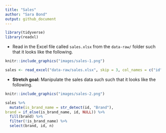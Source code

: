 ```yaml
---
title: "Sales"
author: "Sara Bond"
output: github_document
---
```


```r
library(tidyverse)
library(readxl)
```

-   Read in the Excel file called `sales.xlsx` from the `data-raw/` folder such that it looks like the following.

```r
knitr::include_graphics("images/sales-1.png")
```

```r
sales <- read_excel("data-raw/sales.xlsx", skip = 3, col_names = c("id", "n"))
```

-   **Stretch goal:** Manipulate the sales data such such that it looks like the following.

```r
knitr::include_graphics("images/sales-2.png")
```

```r
sales %>% 
  mutate(is_brand_name = str_detect(id, "Brand"), 
brand = if_else(is_brand_name, id, NULL)) %>% 
  fill(brand) %>% 
  filter(!is_brand_name) %>% 
  select(brand, id, n)
```
